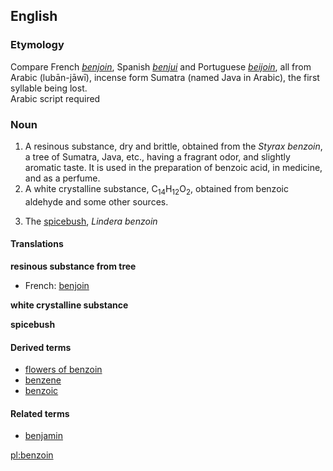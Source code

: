 ==English==
===Etymology===
Compare French ''[[benjoin]]'', Spanish ''[[benjui]]'' and Portuguese ''[[beijoin]]'', all from Arabic <!--add the Arabic here--> (lub&#257;n-j&#257;w&#299;), incense form Sumatra (named Java in Arabic), the first syllable being lost.
<br>{{etystub}} Arabic script required

===Noun===
{{wikipedia}}
{{en-noun|-}}

# A resinous substance, dry and brittle, obtained from the ''Styrax benzoin'', a tree of Sumatra, Java, etc., having a fragrant odor, and slightly aromatic taste. It is used in the preparation of benzoic acid, in medicine, and as a perfume.
#A white crystalline substance, C<sub>14</sub>H<sub>12</sub>O<sub>2</sub>, obtained from benzoic aldehyde and some other sources.
#{{botany}} The [[spicebush]], ''Lindera benzoin''

====Translations====
'''resinous substance from tree'''
{{top}}
*French: [[benjoin]] {{m}}
{{mid}}
{{bottom}}

'''white crystalline substance'''
{{top}}
{{mid}}
{{bottom}}

'''spicebush'''
{{top}}
{{mid}}
{{bottom}}

====Derived terms====
*[[flowers of benzoin]]
*[[benzene]]
*[[benzoic]]

====Related terms====
*[[benjamin]]

[[pl:benzoin]]